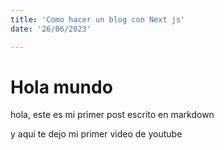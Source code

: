 ```yaml
---
title: 'Como hacer un blog con Next js'
date: '26/06/2023'

---
```



# Hola mundo

hola, este es mi primer post escrito en markdown

y aqui te dejo mi primer video de youtube

<Youtube video="f5GTsQE-3Pc" />